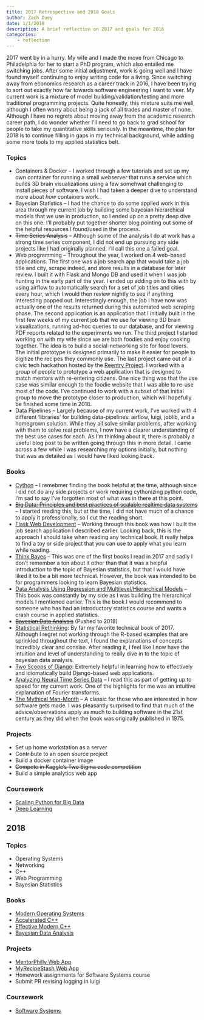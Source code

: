 ```yaml
---
title: 2017 Retrospective and 2018 Goals
author: Zach Duey
date: 1/1/2018
description: A brief reflection on 2017 and goals for 2018
categories:
    - reflection
---
```

2017 went by in a hurry. My wife and I made the move from Chicago to
Philadelphia for her to start a PhD program, which also entailed me switching
jobs. After some initial adjustment, work is going well and I have found myself
continuing to enjoy writing code for a living. Since switching away from
economics research as a career track in 2016, I have been trying to sort out
exactly how far towards software engineering I want to veer. My current work is
a mixture of model building/validation/testing and more traditional programming
projects. Quite honestly, this mixture suits me well, although I often worry
about being a jack of all trades and master of none. Although I have no regrets
about moving away from the academic research career path, I do wonder whether
I'll need to go back to grad school for people to take my quantitative skills
seriously. In the meantime, the plan for 2018 is to continue filling in gaps in
my technical background, while adding some more tools to my applied statistics
belt.

### Topics

- Containers & Docker -- I worked through a few tutorials and set up my own
  container for running a small webserver that runs a service which builds 3D
  brain visualizations using a few somehwat challenging to install pieces of
  software. I wish I had taken a deeper dive to understand more about *how*
  containers work. 
- Bayesian Statistics -- I had the chance to do some applied work in this area
  through my current job by building some bayesian hierarchical models that we
  use in production, so I ended up on a pretty deep dive on this one. I'll
  probably put together shorter blog pointing out some of the helpful resources
  I found/used in the process.
- ~~Time Series Analysis~~ -- Although some of the analysis I do at work has a
  strong time series component, I did not end up pursuing any side projects
  like I had originally planned. I'll call this one a failed goal.
- Web programming -- Throughout the year, I worked on 4 web-based applications.
  The first one was a job search app that would take a job title and city,
  scrape indeed, and store results in a database for later review. I built it
  with Flask and Mongo DB and used it when I was job hunting in the early part
  of the year. I ended up adding on to this with by using airflow to
  automatically search for a set of job titles and cities every hour, which I
  would then review nightly to see if anything interesting popped out.
  Interestingly enough, the job I have now was actually one of the results
  returned during this automated web scraping phase. The second application is
  an application that I initially built in the first few weeks of my current
  job that we use for viewing 3D brain visualizations, running ad-hoc queries
  to our database, and for viewing PDF reports related to the experiments we
  run. The third project I started working on with my wife since we are both
  foodies and enjoy cooking together. The idea is to build a social-networking
  site for food lovers. The initial prototype is designed primarily to make it
  easier for people to digitize the recipes they commonly use. The last project
  came out of a civic tech hackathon hosted by the [Reentry
  Project](https://thereentryproject.org/). I worked with a group of people to
  prototype a web application that is designed to match mentors with
  re-entering citizens. One nice thing was that the use case was similar enough
  to the foodie website that I was able to re-use most of the code. I've
  continued to work with a subset of that initial group to move the prototype
  closer to production, which will hopefully be finished some time in 2018.
- Data Pipelines -- Largely because of my current work, I've worked with 4
  different 'libraries' for building data-pipelines: airflow, luigi, joblib,
  and a homegrown solution. While they all solve similar problems, after
  working with them to solve real problems, I now have a clearer understanding
  of the best use cases for each. As I'm thinking about it, there is probably a
  useful blog post to be written going through this in more detail. I came
  across a few while I was researching my options initially, but nothing that
  was as detailed as I would have liked looking back.

### Books

- [Cython](https://www.amazon.com/Cython-Programmers-Kurt-W-Smith/dp/1491901551/ref=sr_1_1?ie=UTF8&qid=1484107172&sr=8-1&keywords=cython) -- I remebmer finding the book helpful at the time, although since I did not do any side projects or work requiring cythonizing python code, I'm sad to say I've forgotten most of what was in there at this point.
- ~~[Big Data: Principles and best practices of scalable realtime data systems](https://www.amazon.com/Big-Data-Principles-practices-scalable/dp/1617290343/ref=sr_1_1?ie=UTF8&qid=1484107234&sr=8-1&keywords=big+data%3A+principles+and+best+practices)~~ -- I started reading this, but at the time, I did not have much of a chance to apply it professionally, so I cut the reading short.
- [Flask Web Development](https://www.amazon.com/Flask-Web-Development-Developing-Applications/dp/1449372627/ref=sr_1_1?ie=UTF8&qid=1484107257&sr=8-1&keywords=flask+web+development) -- Working through this book was how I built the job search application I described earlier. Looking back, this is the approach I should take when reading any technical book. It really helps to find a toy or side project that you can use to apply what you learn while reading. 
- [Think Bayes](https://www.amazon.com/Think-Bayes-Bayesian-Statistics-Python/dp/1449370780/ref=sr_1_1?ie=UTF8&qid=1484107459&sr=8-1&keywords=think+bayes) -- This was one of the first books I read in 2017 and sadly I don't remember a ton about it other than that it was a helpful introduction to the topic of Bayesian statistics, but that I would have liked it to be a bit more technical. However, the book was intended to be for programmers looking to learn Bayesian statistics.
- [Data Analysis Using Regression and Multilevel/Hierarchical Models](https://www.amazon.com/Analysis-Regression-Multilevel-Hierarchical-Models/dp/052168689X/ref=sr_1_1?ie=UTF8&qid=1484107411&sr=8-1&keywords=data+analysis+using+regression+and+multilevel+hierarchical+models) -- This book was constantly by my side as I was building the hierarchical models I mentioned earlier. This is the book I would recommend to someone who has had an introductory statistics course and wants a crash course in applied statistics.
- ~~[Bayesian Data Analysis](https://www.amazon.com/Bayesian-Analysis-Chapman-Statistical-Science/dp/1439840954/ref=sr_1_1?ie=UTF8&qid=1484107432&sr=8-1&keywords=bayesian+data+analysis)~~ (Pushed to 2018)
- [Statistical Rethinking](https://www.amazon.com/Statistical-Rethinking-Bayesian-Examples-Chapman/dp/1482253445/ref=sr_1_1?ie=UTF8&qid=1514759892&sr=8-1&keywords=statistical+rethinking): By far my favorite technical book of 2017. Although I regret not working through the R-based examples that are sprinkled throughout the text, I found the explanations of concepts incredibly clear and consise. After reading it, I feel like I now have the intuition and level of understanding to really dive in to the topic of bayesian data analysis.
- [Two Scoops of Django](https://www.amazon.com/Two-Scoops-Django-1-11-Practices/dp/0692915729/ref=sr_1_1?s=books&ie=UTF8&qid=1514759910&sr=1-1&keywords=two+scoops+of+django): Extremely helpful in learning how to effectively and idiomatically build Django-based web applications.
- [Analyzing Neural Time Series Data](https://www.amazon.com/Analyzing-Neural-Time-Data-Neuropsychology/dp/0262019876/ref=sr_1_1?s=books&ie=UTF8&qid=1514759926&sr=1-1&keywords=analyzing+neural+time+series+data) -- I read this as part of getting up to speed for my current work. One of the highlights for me was an intuitive explanation of Fourier transforms.
- [The Mythical Man-Month](https://www.amazon.com/Mythical-Man-Month-Software-Engineering-Anniversary/dp/0201835959/ref=sr_1_1?s=books&ie=UTF8&qid=1514759942&sr=1-1&keywords=the+mythical+man+month) -- A classic for those who are interested in how software gets made. I was pleasantly surprised to find that much of the advice/observations apply as much to building software in the 21st century as they did when the book was originally published in 1975.

### Projects

- Set up home workstation as a server
- Contribute to an open source project
- Build a docker container image
- ~~Compete in Kaggle's Two Sigma code competition~~
- Build a simple analytics web app

### Coursework

- [Scaling Python for Big Data](https://www.safaribooksonline.com/library/view/learning-path-scaling/9781491977804/)
- [Deep Learning](https://www.udacity.com/course/deep-learning--ud730)

## 2018

### Topics

- Operating Systems
- Networking
- C++
- Web Programming
- Bayesian Statistics

### Books

- [Modern Operating Systems](https://www.amazon.com/Modern-Operating-Systems-Andrew-Tanenbaum/dp/013359162X/ref=sr_1_1?s=books&ie=UTF8&qid=1514758673&sr=1-1&keywords=Operating+Systems+Tanenbaum)
- [Accelerated C++](https://www.amazon.com/gp/product/020170353X/ref=ox_sc_act_title_1?smid=ATVPDKIKX0DER&psc=1)
- [Effective Modern C++](https://www.amazon.com/Effective-Modern-Specific-Ways-Improve/dp/1491903996/ref=sr_1_1?s=books&ie=UTF8&qid=1514758711&sr=1-1&keywords=effective+modern+c%2B%2B)
- [Bayesian Data Analysis](https://www.amazon.com/Bayesian-Analysis-Chapman-Statistical-Science/dp/1439840954/ref=sr_1_1?ie=UTF8&qid=1484107432&sr=8-1&keywords=bayesian+data+analysis)

### Projects

- [MentorPhilly Web App](https://mentorphilly.herokuapp.com/)
- [MyRecipeStash Web App](http://www.myrecipestash.com/)
- Homework assignments for Software Systems course
- Submit PR revising logging in luigi

### Coursework

- [Software Systems](http://www.cis.upenn.edu/~cis505/)
